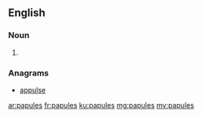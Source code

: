 ==English==

===Noun===
{{head|en|noun plural form}}

# {{plural of|papule|lang=en}}

===Anagrams===
* [[appulse#English|appulse]]

[[ar:papules]]
[[fr:papules]]
[[ku:papules]]
[[mg:papules]]
[[my:papules]]